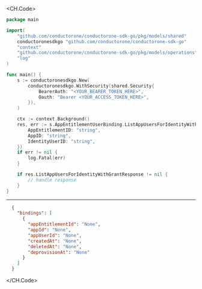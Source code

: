 
<CH.Code>
```go ListAppUsersForIdentityWithGrant.go
package main

import(
	"github.com/conductorone/conductorone-sdk-go/pkg/models/shared"
	conductoronesdkgo "github.com/conductorone/conductorone-sdk-go"
	"context"
	"github.com/conductorone/conductorone-sdk-go/pkg/models/operations"
	"log"
)

func main() {
    s := conductoronesdkgo.New(
        conductoronesdkgo.WithSecurity(shared.Security{
            BearerAuth: "<YOUR_BEARER_TOKEN_HERE>",
            Oauth: "Bearer <YOUR_ACCESS_TOKEN_HERE>",
        }),
    )

    ctx := context.Background()
    res, err := s.AppEntitlementUserBinding.ListAppUsersForIdentityWithGrant(ctx, operations.C1APIAppV1AppEntitlementUserBindingServiceListAppUsersForIdentityWithGrantRequest{
        AppEntitlementID: "string",
        AppID: "string",
        IdentityUserID: "string",
    })
    if err != nil {
        log.Fatal(err)
    }

    if res.ListAppUsersForIdentityWithGrantResponse != nil {
        // handle response
    }
}
```
---

```json Example Response
  {
    "bindings": [
      {
        "appEntitlementId": "None",
        "appId": "None",
        "appUserId": "None",
        "createdAt": "None",
        "deletedAt": "None",
        "deprovisionAt": "None"
      }
    ]
  }
```
</CH.Code>
